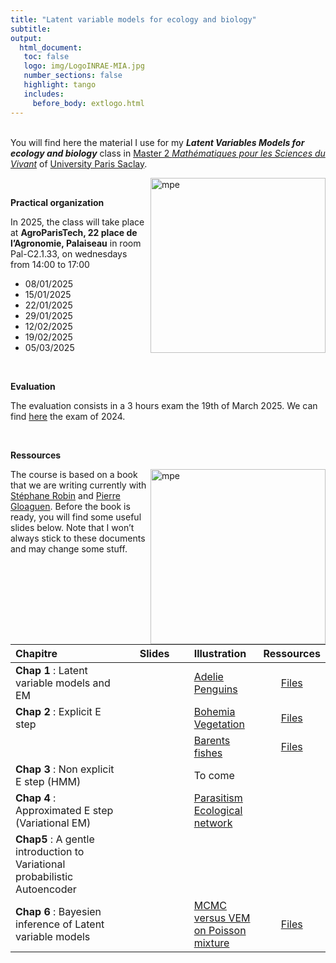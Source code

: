 ```yaml
---
title: "Latent variable models for ecology and biology"
subtitle: 
output: 
  html_document:
   toc: false
   logo: img/LogoINRAE-MIA.jpg
   number_sections: false
   highlight: tango
   includes:
     before_body: extlogo.html
---
```


<br>
You will find here the material I use for my ***Latent Variables Models for ecology and biology*** class  in [Master 2  *Mathématiques pour les Sciences du Vivant*](https://sites.google.com/view/m2-msv/) of [University Paris Saclay](https://www.universite-paris-saclay.fr/en/education/master/mathematics-and-applications/m2-mathematiques-pour-les-sciences-du-vivant). 

<img src="img/bee.jpeg" alt="mpe" width = "280px" align="right"> </img>

   
<br>

**Practical organization**
    
In 2025, the class will take place at **AgroParisTech, 22 place de l'Agronomie, Palaiseau** in room Pal-C2.1.33, on wednesdays from 14:00 to 17:00



  * 08/01/2025
  * 15/01/2025
  * 22/01/2025
  * 29/01/2025 
  * 12/02/2025 
  * 19/02/2025
  * 05/03/2025

<br>

**Evaluation**

The evaluation consists in a 3 hours exam  the 19th of March 2025.  We can find [here](LatentVariablesModels/examen_2024.pdf) the exam of 2024.

<br>

**Ressources**
<br>



<img src="img/HMM.png" alt="mpe" width = "280px" align="right"> </img>

The course is based on a book that we are writing currently with [Stéphane Robin](https://scj-robin.github.io/) and [Pierre Gloaguen](https://papayoun.github.io/).  Before the book is ready, you will find  some useful  slides below. Note that I won't always stick to these documents and may change some stuff.  


| Chapitre | Slides  | Illustration  | Ressources |
|:-------------|:-------:|:--------|:------:| 
| **Chap 1** : Latent variable models and EM |  [<i class="fa fa-download"></i>](../Slides/Chap1_PresCours/LVM_pres.pdf)| [Adelie Penguins](../IllustrationsRmd/Chap1_MixtureAdelie/Chap1_PalmerPinguins.html)| [Files](../IllustrationsRmd/Chap1_MixtureAdelie.zip) | 
| **Chap 2** : Explicit E step |  [<i class="fa fa-download"></i>](../Slides/Chap2_LVM_GeneralDef/chap2_LVM_Mixtures.pdf) | [Bohemia Vegetation](../IllustrationsRmd/Chap2_1_GaussianMixtureModel/Chap2_1_BohemiaVegetation.html)| [Files](../IllustrationsRmd/Chap2_1_GaussianMixtureModel.zip)| 
| |  | [Barents fishes](../IllustrationsRmd/Chap2_2_ZeroInflatedPoisson/Chap2_2_BarentFishesZIP.html)| [Files](../IllustrationsRmd/Chap2_2_ZeroInflatedPoisson.zip)| 
| **Chap 3** : Non explicit E step (HMM) |  [<i class="fa fa-download"></i>](../Slides/Chap3_LVM_NonExplicitE/chap3_LVM_HMM.pdf) | To come | 
| **Chap 4** : Approximated E step (Variational EM)|  [<i class="fa fa-download"></i>](../Slides/Chap4_LVM_VariationalE/Slides_SBM_LBM/slides_SBM_LBM_intro/chap4_LVM_SBM_LBM.pdf) |  [Parasitism Ecological network ](https://sophiedonnet.github.io/IntroductionToBlockModels/TP_SBM/TutorialBM.html) |  |
| **Chap5** : A gentle introduction to Variational probabilistic Autoencoder|  [<i class="fa fa-download"></i>](../Slides/Chap5_VarAutoEncoder/SlidesVAE/chap5_LVM_VAE.pdf) | | 
| **Chap 6** : Bayesien inference of Latent variable models |  [<i class="fa fa-download"></i>](../Slides/Chap6_LBM_Bayesian/chap6_LVM_bayesian_main.pdf)  | [MCMC versus VEM on Poisson mixture](https://Sophiedonnet.github.io/BayesianClassMaterial/PoissonMixtureVBversusMCMC.html) | [Files](https://sophiedonnet.github.io/BayesianClassMaterial/PoissonMixtureVB.zip)
      



